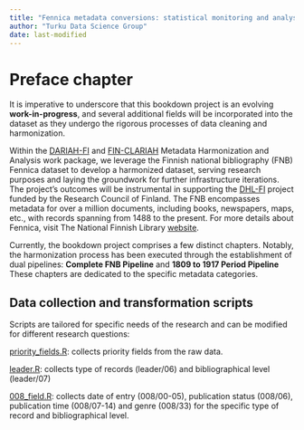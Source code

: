 ```yaml
---
title: "Fennica metadata conversions: statistical monitoring and analysis"
author: "Turku Data Science Group"
date: last-modified
---
```


# Preface chapter

It is imperative to underscore that this bookdown project is an evolving **work-in-progress**, and several additional fields will be incorporated into the dataset as they undergo the rigorous processes of data cleaning and harmonization.

Within the [DARIAH-FI](https://www.dariah.fi/) and [FIN-CLARIAH](https://www.kielipankki.fi/organization/fin-clariah/) Metadata Harmonization and Analysis work package, we leverage the Finnish national bibliography (FNB) Fennica dataset to develop a harmonized dataset, serving research purposes and laying the groundwork for further infrastructure iterations. The project's outcomes will be instrumental in supporting the [DHL-FI](https://sites.utu.fi/digital-history-literature-finland/) project funded by the Research Council of Finland. The FNB encompasses metadata for over a million documents, including books, newspapers, maps, etc., with records spanning from 1488 to the present. For more details about Fennica, visit The National Finnish Library [website](https://www.kansalliskirjasto.fi/en/services/fennica-finnish-national-bibliography).

Currently, the bookdown project comprises a few distinct chapters. Notably, the harmonization process has been executed through the establishment of dual pipelines: **Complete FNB Pipeline** and **1809 to 1917 Period Pipeline** These chapters are dedicated to the specific metadata categories.


## Data collection and transformation scripts

Scripts are tailored for specific needs of the research and can be modified for different research questions:

[priority_fields.R](https://github.com/fennicahub/fennica/blob/master/inst/examples/priority_fields.R): collects priority fields from the raw data. 

[leader.R](https://github.com/fennicahub/fennica/blob/master/inst/examples/leader.R): collects type of records (leader/06) and bibliographical level (leader/07) 

[008_field.R](https://github.com/fennicahub/fennica/blob/master/inst/examples/008_field.R): collects date of entry (008/00-05), publication status (008/06), publication time (008/07-14) and genre (008/33) for the specific type of record and bibliographical level. 